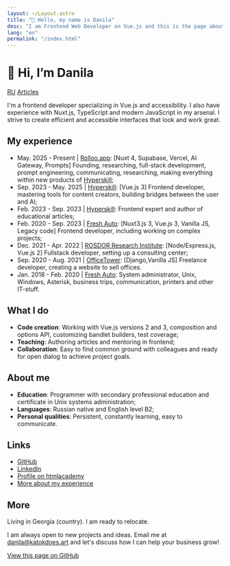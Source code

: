 ```yaml
---
layout: ~/Layout.astro
title: "👋 Hello, my name is Danila"
desc: "I am Frontend Web Developer on Vue.js and this is the page about me, my work, projects, and other stuff"
lang: "en"
permalink: "/index.html"
---
```


# 👋 Hi, I’m Danila

<nav class="navigation">
  <a href="/ru">RU</a>
  <a href="/articles">Articles</a>
</nav>

I'm a frontend developer specializing in Vue.js and accessibility. I also have experience with Nuxt.js, TypeScript and modern JavaScript in my arsenal. I strive to create efficient and accessible interfaces that look and work great.

## My experience

- May. 2025 - Present | [Rolloo.app](https://www.rolloo.app/): [Nuxt 4, Supabase, Vercel, AI Gateway, Prompts] Founding, researching, full-stack development, prompt engineering, communicating, researching, making everything within new products of [Hyperskill](https://hyperskill.org/);
- Sep. 2023 - May. 2025 | [Hyperskill](https://hyperskill.org/): [Vue.js 3] Frontend developer, mastering tools for content creators, building bridges between the user and AI;
- Feb. 2023 - Sep. 2023 | [Hyperskill](https://hyperskill.org/): Frontend expert and author of educational articles;
- Feb. 2020 - Sep. 2023 | [Fresh Auto](https://freshauto.ru/): [Nuxt3.js 3, Vue.js 3, Vanilla JS, Legacy code] Frontend developer, including working on complex projects;
- Dec. 2021 - Apr. 2022 | [ROSDOR Research Institute](https://consult.rosdorspk.ru/): [Node/Express.js, Vue.js 2] Fullstack developer, setting up a consulting center;
- Sep. 2020 - Aug. 2021 | [OfficeTower](https://officetower.ru/): [Django,Vanilla JS] Freelance developer, creating a website to sell offices.
- Jan. 2018 - Feb. 2020 | [Fresh Auto](https://freshauto.ru/): System administrator, Unix, Windows, Asterisk, business trips, communication, printers and other IT-stuff.

## What I do

- **Code creation**: Working with Vue.js versions 2 and 3, composition and options API, customizing bandlet builders, test coverage;
- **Teaching**: Authoring articles and mentoring in frontend;
- **Collaboration**: Easy to find common ground with colleagues and ready for open dialog to achieve project goals.

## About me

- **Education**: Programmer with secondary professional education and certificate in Unix systems administration;
- **Languages**: Russian native and English level B2;
- **Personal qualities**: Persistent, constantly learning, easy to communicate.

## Links

- [GitHub](https://github.com/katokdoescode)
- [LinkedIn](https://www.linkedin.com/in/bdanila/)
- [Profile on htmlacademy](https://htmlacademy.ru/profile/katok)
- [More about my experience](/experience)

## More

Living in Georgia (country). I am ready to relocate.

I am always open to new projects and ideas. Email me at [danila@katokdoes.art](mailto:danila@katokdoes.art) and let's discuss how I can help your business grow!

[View this page on GitHub](https://github.com/katokdoescode/katokdoes.art)
